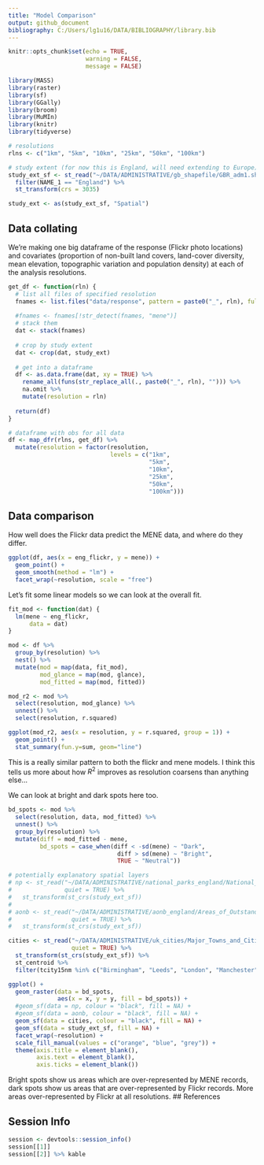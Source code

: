 ```yaml
---
title: "Model Comparison"
output: github_document
bibliography: C:/Users/lg1u16/DATA/BIBLIOGRAPHY/library.bib
---
```


```r
knitr::opts_chunk$set(echo = TRUE,
                      warning = FALSE,
                      message = FALSE)
```

```r
library(MASS)
library(raster)
library(sf)
library(GGally)
library(broom)
library(MuMIn)
library(knitr)
library(tidyverse)

# resolutions
rlns <- c("1km", "5km", "10km", "25km", "50km", "100km")

# study extent (for now this is England, will need extending to Europe)
study_ext_sf <- st_read("~/DATA/ADMINISTRATIVE/gb_shapefile/GBR_adm1.shp", quiet = TRUE) %>% 
  filter(NAME_1 == "England") %>% 
  st_transform(crs = 3035)

study_ext <- as(study_ext_sf, "Spatial")
```

## Data collating

We're making one big dataframe of the response (Flickr photo locations) and covariates (proportion of non-built land covers, land-cover diversity, mean elevation, topographic variation and population density) at each of the analysis resolutions. 

```r
get_df <- function(rln) {
  # list all files of specified resolution
  fnames <- list.files("data/response", pattern = paste0("_", rln), full.names = TRUE)
  
  #fnames <- fnames[!str_detect(fnames, "mene")]
  # stack them
  dat <- stack(fnames)
  
  # crop by study extent
  dat <- crop(dat, study_ext)
  
  # get into a dataframe
  df <- as.data.frame(dat, xy = TRUE) %>% 
    rename_all(funs(str_replace_all(., paste0("_", rln), ""))) %>% 
    na.omit %>% 
    mutate(resolution = rln)
  
  return(df)
}

# dataframe with obs for all data
df <- map_dfr(rlns, get_df) %>% 
  mutate(resolution = factor(resolution, 
                             levels = c("1km", 
                                        "5km", 
                                        "10km", 
                                        "25km", 
                                        "50km", 
                                        "100km")))
```

## Data comparison

How well does the Flickr data predict the MENE data, and where do they differ. 

```r
ggplot(df, aes(x = eng_flickr, y = mene)) +
  geom_point() + 
  geom_smooth(method = "lm") + 
  facet_wrap(~resolution, scale = "free")
```

Let's fit some linear models so we can look at the overall fit. 

```r
fit_mod <- function(dat) {
  lm(mene ~ eng_flickr,
      data = dat)
}

mod <- df %>% 
  group_by(resolution) %>% 
  nest() %>% 
  mutate(mod = map(data, fit_mod),
         mod_glance = map(mod, glance),
         mod_fitted = map(mod, fitted))

mod_r2 <- mod %>%
  select(resolution, mod_glance) %>% 
  unnest() %>% 
  select(resolution, r.squared)
```

```r
ggplot(mod_r2, aes(x = resolution, y = r.squared, group = 1)) + 
  geom_point() + 
  stat_summary(fun.y=sum, geom="line")
```

This is a really similar pattern to both the flickr and mene models. I think this tells us more about how $R^2$ improves as resolution coarsens than anything else...

We can look at bright and dark spots here too. 

```r
bd_spots <- mod %>% 
  select(resolution, data, mod_fitted) %>% 
  unnest() %>% 
  group_by(resolution) %>% 
  mutate(diff = mod_fitted - mene,
         bd_spots = case_when(diff < -sd(mene) ~ "Dark",
                               diff > sd(mene) ~ "Bright",
                               TRUE ~ "Neutral"))

# potentially explanatory spatial layers
# np <- st_read("~/DATA/ADMINISTRATIVE/national_parks_england/National_Parks_England.shp",
#               quiet = TRUE) %>%
#   st_transform(st_crs(study_ext_sf))
# 
# aonb <- st_read("~/DATA/ADMINISTRATIVE/aonb_england/Areas_of_Outstanding_Natural_Beauty_England.shp",
#                 quiet = TRUE) %>%
#   st_transform(st_crs(study_ext_sf))

cities <- st_read("~/DATA/ADMINISTRATIVE/uk_cities/Major_Towns_and_Cities_December_2015_Boundaries.shp",
                  quiet = TRUE) %>%
  st_transform(st_crs(study_ext_sf)) %>%
  st_centroid %>%
  filter(tcity15nm %in% c("Birmingham", "Leeds", "London", "Manchester", "Newcastle upon Tyne"))

ggplot() + 
  geom_raster(data = bd_spots, 
              aes(x = x, y = y, fill = bd_spots)) + 
  #geom_sf(data = np, colour = "black", fill = NA) + 
  #geom_sf(data = aonb, colour = "black", fill = NA) + 
  geom_sf(data = cities, colour = "black", fill = NA) + 
  geom_sf(data = study_ext_sf, fill = NA) + 
  facet_wrap(~resolution) + 
  scale_fill_manual(values = c("orange", "blue", "grey")) + 
  theme(axis.title = element_blank(), 
        axis.text = element_blank(),
        axis.ticks = element_blank())
```

Bright spots show us areas which are over-represented by MENE records, dark spots show us areas that are over-represented by Flickr records. More areas over-represented by Flickr at all resolutions. 
## References

## Session Info

```r
session <- devtools::session_info()
session[[1]]
session[[2]] %>% kable
```